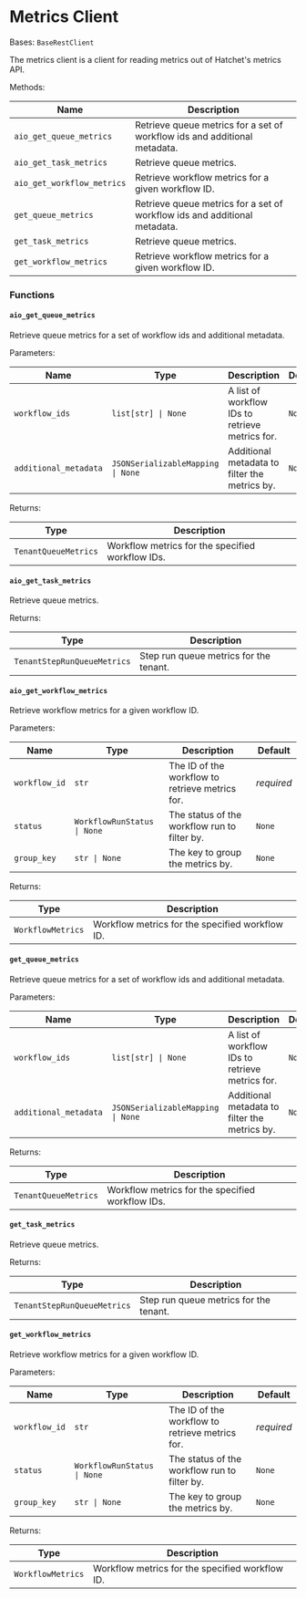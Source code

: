 # Metrics Client

Bases: `BaseRestClient`

The metrics client is a client for reading metrics out of Hatchet's metrics API.

Methods:

| Name                       | Description                                                               |
| -------------------------- | ------------------------------------------------------------------------- |
| `aio_get_queue_metrics`    | Retrieve queue metrics for a set of workflow ids and additional metadata. |
| `aio_get_task_metrics`     | Retrieve queue metrics.                                                   |
| `aio_get_workflow_metrics` | Retrieve workflow metrics for a given workflow ID.                        |
| `get_queue_metrics`        | Retrieve queue metrics for a set of workflow ids and additional metadata. |
| `get_task_metrics`         | Retrieve queue metrics.                                                   |
| `get_workflow_metrics`     | Retrieve workflow metrics for a given workflow ID.                        |

### Functions

#### `aio_get_queue_metrics`

Retrieve queue metrics for a set of workflow ids and additional metadata.

Parameters:

| Name                  | Type                              | Description                                     | Default |
| --------------------- | --------------------------------- | ----------------------------------------------- | ------- |
| `workflow_ids`        | `list[str] \| None`               | A list of workflow IDs to retrieve metrics for. | `None`  |
| `additional_metadata` | `JSONSerializableMapping \| None` | Additional metadata to filter the metrics by.   | `None`  |

Returns:

| Type                 | Description                                      |
| -------------------- | ------------------------------------------------ |
| `TenantQueueMetrics` | Workflow metrics for the specified workflow IDs. |

#### `aio_get_task_metrics`

Retrieve queue metrics.

Returns:

| Type                        | Description                            |
| --------------------------- | -------------------------------------- |
| `TenantStepRunQueueMetrics` | Step run queue metrics for the tenant. |

#### `aio_get_workflow_metrics`

Retrieve workflow metrics for a given workflow ID.

Parameters:

| Name          | Type                        | Description                                     | Default    |
| ------------- | --------------------------- | ----------------------------------------------- | ---------- |
| `workflow_id` | `str`                       | The ID of the workflow to retrieve metrics for. | _required_ |
| `status`      | `WorkflowRunStatus \| None` | The status of the workflow run to filter by.    | `None`     |
| `group_key`   | `str \| None`               | The key to group the metrics by.                | `None`     |

Returns:

| Type              | Description                                     |
| ----------------- | ----------------------------------------------- |
| `WorkflowMetrics` | Workflow metrics for the specified workflow ID. |

#### `get_queue_metrics`

Retrieve queue metrics for a set of workflow ids and additional metadata.

Parameters:

| Name                  | Type                              | Description                                     | Default |
| --------------------- | --------------------------------- | ----------------------------------------------- | ------- |
| `workflow_ids`        | `list[str] \| None`               | A list of workflow IDs to retrieve metrics for. | `None`  |
| `additional_metadata` | `JSONSerializableMapping \| None` | Additional metadata to filter the metrics by.   | `None`  |

Returns:

| Type                 | Description                                      |
| -------------------- | ------------------------------------------------ |
| `TenantQueueMetrics` | Workflow metrics for the specified workflow IDs. |

#### `get_task_metrics`

Retrieve queue metrics.

Returns:

| Type                        | Description                            |
| --------------------------- | -------------------------------------- |
| `TenantStepRunQueueMetrics` | Step run queue metrics for the tenant. |

#### `get_workflow_metrics`

Retrieve workflow metrics for a given workflow ID.

Parameters:

| Name          | Type                        | Description                                     | Default    |
| ------------- | --------------------------- | ----------------------------------------------- | ---------- |
| `workflow_id` | `str`                       | The ID of the workflow to retrieve metrics for. | _required_ |
| `status`      | `WorkflowRunStatus \| None` | The status of the workflow run to filter by.    | `None`     |
| `group_key`   | `str \| None`               | The key to group the metrics by.                | `None`     |

Returns:

| Type              | Description                                     |
| ----------------- | ----------------------------------------------- |
| `WorkflowMetrics` | Workflow metrics for the specified workflow ID. |
